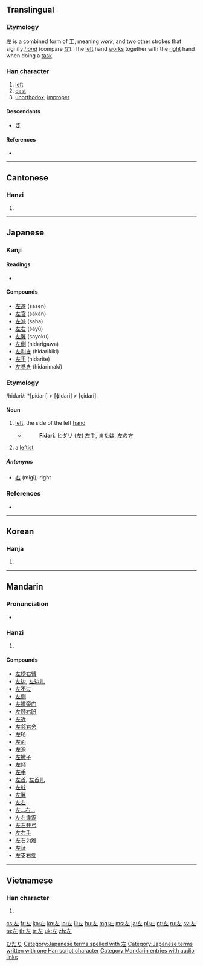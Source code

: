 ==Translingual==
{{stroke order|strokes=5}}

===Etymology===
左 is a combined form of 工, meaning ''[[work]]'', and two other strokes that signify ''[[hand]]'' (compare  [[又]]). The [[left]] hand [[works]] together with the [[right]] hand when doing a [[task]].

===Han character===
{{Han char|rn=48|rad=工|as=02|sn=5|four=4001<sub>1</sub>|canj=大一 (KM)|ids=⿸[[𠂇]][[工]]}}

# [[left]]
# [[east]]
# [[unorthodox]], [[improper]]

====Descendants====
* [[さ]]

====References====
* {{Han ref|kx=0325.080|dkj=08720|dj=0626.070|hdz=10411.050|uh=5DE6|ud=24038|bh=A5AA|bd=42410}}

----

==Cantonese==

===Hanzi===
{{yue-hanzi|jyut=|y=jo2}}

# {{defn|lang=yue|sort=工02}}

----

==Japanese==

===Kanji===
{{ja-kanji|grade=1|rs=工02}}

====Readings====
* {{ja-readings
|goon=[[さ]] (sa)
|kanon=[[さ]] (sa)
|kun=[[ひだり]] (hidari), [[もとる]] (motoru), [[たすける]] (tasukeru)}}

====Compounds====
* [[左遷]] (sasen)
* [[左官]] (sakan)
* [[左派]] (saha)
* [[左右]] (sayū)
* [[左翼]] (sayoku)
* [[左側]] (hidarigawa)
* [[左利き]] (hidarikiki)
* [[左手]] (hidarite)
* [[左巻き]] (hidarimaki)

===Etymology===
/hidari/: *[pidari] > [ɸidari] > [çidari].

====Noun====
{{rfc-level|Noun at L4+ not in L3 Ety section|lang=ja}}
{{ja-noun|kk|hira=ひだり|rom=hidari}}

# {{context|direction|lang=ja|sort=ひだり}} [[left]], the side of the left [[hand]]
#* {{RQ:Nippo Jisho|229}}
#*: '''Fidari'''. ヒダリ (左) 左手, または, 左の方
# {{context|politics|lang=ja|sort=ひだり}} a [[leftist]]

=====Antonyms=====
* {{sense|left}} [[右]] (migi); right

===References===
* {{R:Nippo Jisho}}

[[Category:1000 Japanese basic words|ひだり]]
[[Category:Japanese terms spelled with 左]]
[[Category:Japanese terms written with one Han script character]]

----

==Korean==

===Hanja===
{{ko-hanja|hangeul=좌|eumhun=左|rv=jwa|mr=chwa}}

# {{defn|lang=ko|sort=工02}}

----

==Mandarin==

===Pronunciation===
* {{audio|zh-zuǒ.ogg|audio}}

===Hanzi===
{{cmn-hanzi|pin=[[zuǒ]] ([[zuo3]])|wg=tso<sup>3</sup>}}

# {{defn|lang=cmn|sort=工02}}

====Compounds====
* [[左榜右臂]]
* [[左边]], [[左边儿]]
* [[左不过]]
* [[左侧]]
* [[左道旁门]]
* [[左顾右盼]]
* [[左近]]
* [[左邻右舍]]
* [[左轮]]
* [[左面]]
* [[左派]]
* [[左撇子]]
* [[左倾]]
* [[左手]]
* [[左首]], [[左首儿]]
* [[左舷]]
* [[左翼]]
* [[左右]]
* [[左…右…]]
* [[左右逢源]]
* [[左右开弓]]
* [[左右手]]
* [[左右为难]]
* [[左证]]
* [[左支右绌]]

[[Category:Mandarin entries with audio links]]

----

==Vietnamese==

===Han character===
{{vi-hantu|[[tả]], [[tá]]|rs=工02}}

# {{defn|lang=vi|sort=工02}}

[[cs:左]]
[[fr:左]]
[[ko:左]]
[[kn:左]]
[[lo:左]]
[[li:左]]
[[hu:左]]
[[mg:左]]
[[ms:左]]
[[ja:左]]
[[pl:左]]
[[pt:左]]
[[ru:左]]
[[sv:左]]
[[ta:左]]
[[th:左]]
[[tr:左]]
[[uk:左]]
[[zh:左]]